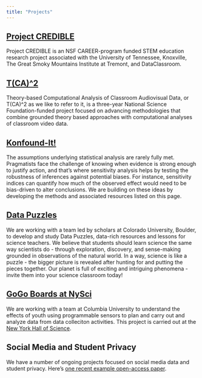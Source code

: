 ```yaml
---
title: "Projects"
---
```


## [Project CREDIBLE](https://projectcredible.com/)

Project CREDIBLE is an NSF CAREER-program funded STEM education research project associated with the University of Tennessee, Knoxville, The Great Smoky Mountains Institute at Tremont, and DataClassroom.

## [T(CA)^2](https://tca2.education.illinois.edu/)

Theory-based Computational Analysis of Classroom Audiovisual Data, or T(CA)^2 as we like to refer to it, is a three-year National Science Foundation-funded project focused on advancing methodologies that combine grounded theory based approaches with computational analyses of classroom video data.

## [Konfound-It!](https://konfound-it.org/)

The assumptions underlying statistical analysis are rarely fully met. Pragmatists face the challenge of knowing when evidence is strong enough to justify action, and that’s where sensitivity analysis helps by testing the robustness of inferences against potential biases. For instance, sensitivity indices can quantify how much of the observed effect would need to be bias-driven to alter conclusions. We are building on these ideas by developing the methods and associated resources listed on this page.

## [Data Puzzles](https://www.datapuzzles.org/)

We are working with a team led by scholars at Colorado University, Boulder, to develop and study Data Puzzles, data-rich resources and lessons for science teachers. We believe that students should learn science the same way scientists do - through exploration, discovery, and sense-making grounded in observations of the natural world. In a way, science is like a puzzle - the bigger picture is revealed after hunting for and putting the pieces together. Our planet is full of exciting and intriguing phenomena - invite them into your science classroom today!

## [GoGo Boards at NySci](https://tltlab.org/gogo-board/)

We are working with a team at Columbia University to understand the effects of youth using programmable sensors to plan and carry out and analyze data from data colleciton activities. This project is carried out at the [New York Hall of Science](https://nysci.org/).

## Social Media and Student Privacy

We have a number of ongoing projects focused on social media data and student privacy. Here's [one recent example open-access paper](https://www.sciencedirect.com/science/article/pii/S2666557324000375).
